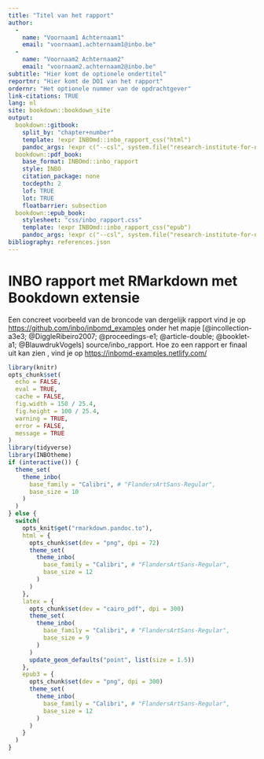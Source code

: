 ```yaml
---
title: "Titel van het rapport"
author: 
  - 
    name: "Voornaam1 Achternaam1"
    email: "voornaam1.achternaam1@inbo.be"
  - 
    name: "Voornaam2 Achternaam2"
    email: "voornaam2.achternaam2@inbo.be"
subtitle: "Hier komt de optionele ondertitel"
reportnr: "Hier komt de DOI van het rapport"
ordernr: "Het optionele nummer van de opdrachtgever"
link-citations: TRUE
lang: nl
site: bookdown::bookdown_site
output:
  bookdown::gitbook:
    split_by: "chapter+number"
    template: !expr INBOmd::inbo_rapport_css("html")
    pandoc_args: !expr c("--csl", system.file("research-institute-for-nature-and-forest.csl", package = "INBOmd"))
  bookdown::pdf_book:
    base_format: INBOmd::inbo_rapport
    style: INBO
    citation_package: none
    tocdepth: 2
    lof: TRUE
    lot: TRUE
    floatbarrier: subsection
  bookdown::epub_book:
    stylesheet: "css/inbo_rapport.css"
    template: !expr INBOmd::inbo_rapport_css("epub")
    pandoc_args: !expr c("--csl", system.file("research-institute-for-nature-and-forest.csl", package = "INBOmd"))
bibliography: references.json
---
```


# INBO rapport met RMarkdown met Bookdown extensie

Een concreet voorbeeld van de broncode van dergelijk rapport vind je op <https://github.com/inbo/inbomd_examples> onder het mapje [@incollection-a3e3; @DiggleRibeiro2007; @proceedings-e1; @article-double; @booklet-a1; @BlauwdrukVogels] source/inbo\_rapport. Hoe zo een rapport er finaal uit kan zien , vind je op <https://inbomd-examples.netlify.com/>

```r
library(knitr)
opts_chunk$set(
  echo = FALSE,
  eval = TRUE,
  cache = FALSE,
  fig.width = 150 / 25.4,
  fig.height = 100 / 25.4,
  warning = TRUE,
  error = FALSE,
  message = TRUE
)
library(tidyverse)
library(INBOtheme)
if (interactive()) {
  theme_set(
    theme_inbo(
      base_family = "Calibri", # "FlandersArtSans-Regular",
      base_size = 10
    )
  )
} else {
  switch(
    opts_knit$get("rmarkdown.pandoc.to"),
    html = {
      opts_chunk$set(dev = "png", dpi = 72)
      theme_set(
        theme_inbo(
          base_family = "Calibri", # "FlandersArtSans-Regular",
          base_size = 12
        )
      )
    },
    latex = {
      opts_chunk$set(dev = "cairo_pdf", dpi = 300)
      theme_set(
        theme_inbo(
          base_family = "Calibri", # "FlandersArtSans-Regular",
          base_size = 9
        )
      )
      update_geom_defaults("point", list(size = 1.5))
    },
    epub3 = {
      opts_chunk$set(dev = "png", dpi = 300)
      theme_set(
        theme_inbo(
          base_family = "Calibri", # "FlandersArtSans-Regular",
          base_size = 12
        )
      )
    }
  )
}
```
